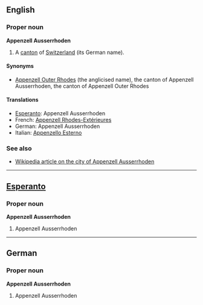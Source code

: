 ==English==
===Proper noun===
'''Appenzell Ausserrhoden'''

#A [[canton]] of [[Switzerland]] (its German name).

====Synonyms====
*[[Appenzell Outer Rhodes]] (the anglicised name), the canton of Appenzell Ausserrhoden, the canton of Appenzell Outer Rhodes

====Translations====
*[[Esperanto]]: Appenzell Ausserrhoden
*French: [[Appenzell Rhodes-Extérieures]]
*German: Appenzell Ausserrhoden
*Italian: [[Appenzello Esterno]]

===See also===
*[[en:Appenzell_Ausserrhoden|Wikipedia article on the city of Appenzell Ausserrhoden]]

----
==[[Esperanto]]==
===Proper noun===
'''Appenzell Ausserrhoden'''

#Appenzell Ausserrhoden

----
==German==
===Proper noun===
'''Appenzell Ausserrhoden'''

#Appenzell Ausserrhoden